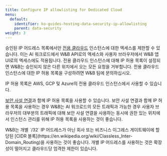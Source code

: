 ```yaml
---
title: Configure IP allowlisting for Dedicated Cloud
menu:
  default:
    identifier: ko-guides-hosting-data-security-ip-allowlisting
    parent: data-security
weight: 3
---
```


승인된 IP 어드레스 목록에서만 [전용 클라우드](/ko/guides/hosting/hosting-options/dedicated_cloud) 인스턴스에 대한 엑세스를 제한할 수 있습니다. 이는 AI 워크로드에서 W&B API로의 엑세스와 사용자 브라우저에서 W&B 앱 UI로의 엑세스에도 적용됩니다. 전용 클라우드 인스턴스에 대해 IP 허용 목록이 설정되면 W&B는 승인되지 않은 다른 위치에서 오는 모든 요청을 거부합니다. 전용 클라우드 인스턴스에 대한 IP 허용 목록을 구성하려면 W&B 팀에 문의하십시오.

IP 허용 목록은 AWS, GCP 및 Azure의 전용 클라우드 인스턴스에서 사용할 수 있습니다.

[보안 사설 연결](/ko/guides/hosting/data-security/private-connectivity/)과 함께 IP 허용 목록을 사용할 수 있습니다. 보안 사설 연결과 함께 IP 허용 목록을 사용하는 경우 W&B는 AI 워크로드의 모든 트래픽과 가능한 경우 사용자 브라우저의 대부분의 트래픽에 대해 보안 사설 연결을 사용하는 동시에 권한 있는 위치에서 인스턴스 관리를 위해 IP 허용 목록을 사용하는 것이 좋습니다.

<Warning>
W&B는 개별 `/32` IP 어드레스가 아닌 회사 또는 비즈니스 이그레스 게이트웨이에 할당된 [CIDR 블록](https://en.wikipedia.org/wiki/Classless_Inter-Domain_Routing)을 사용하는 것이 좋습니다. 개별 IP 어드레스를 사용하는 것은 확장성이 떨어지고 클라우드당 엄격한 제한이 있습니다.
</Warning>
